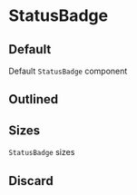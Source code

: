 

<Meta title="Input/StatusBadge" component={StatusBadge} />

# StatusBadge

<Description component={StatusBadge} />
<ArgsTable of={StatusBadge} />

## Default

Default `StatusBadge` component

<Canvas withToolbar>
  <Story name="Default" story={stories.Default} />
</Canvas>

## Outlined

<Canvas withToolbar>
  <Story name="Outlined" story={stories.Outlined} />
</Canvas>

## Sizes

`StatusBadge` sizes

<Canvas withToolbar>
  <Story name="Sizes" story={stories.Sizes} />
</Canvas>

## Discard

<Canvas withToolbar>
  <Story name="Discard" story={stories.Discard} />
</Canvas>
